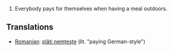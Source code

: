 #Everybody pays for themselves when having a meal outdoors.

==Translations==
*[[Romanian]]: [[plăti nemţeşte]] (lit. "paying German-style")